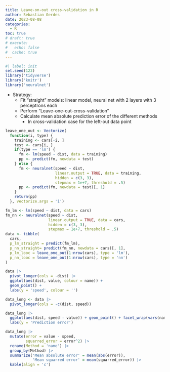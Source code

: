 ```yaml
---
title: Leave-on-out cross-validation in R
author: Sebastian Gerdes
date: 2023-08-08
categories:
  - R
toc: true
# draft: true
# execute: 
#   echo: false
#  cache: true
---
```


```r
#| label: init
set.seed(123)
library('tidyverse')
library('knitr')
library('neuralnet')
```

* Strategy: 
  * Fit "straight" models: linear model, neural net with 2 layers with 3 perceptrons each
  * Perform "Leave-one-out-cross-validation"
  * Calculate mean absolute prediction error of the different methods
    * In cross-validation case for the left-out data point

```r
leave_one_out <- Vectorize(
  function(i, type) {
    training <- cars[-i, ]
    test <- cars[i, ]
    if(type == 'lm') {
      fm <- lm(speed ~ dist, data = training)
      pp <- predict(fm, newdata = test)
    } else {
      fm <- neuralnet(speed ~ dist, 
                      linear.output = TRUE, data = training, 
                      hidden = c(3, 3), 
                      stepmax = 1e+7, threshold = .5)
      pp <- predict(fm, newdata = test)[, 1]
    }
    return(pp)
  }, vectorize.args = 'i')
```


```r
fm_lm <- lm(speed ~ dist, data = cars)
fm_nn <- neuralnet(speed ~ dist, 
                   linear.output = TRUE, data = cars, 
                   hidden = c(3, 3), 
                   stepmax = 1e+7, threshold = .5)
data <- tibble(
  cars,
  p_lm_straight = predict(fm_lm),
  p_nn_straight= predict(fm_nn, newdata = cars)[, 1],
  p_lm_looc = leave_one_out(1:nrow(cars), type = 'lm'),
  p_nn_looc = leave_one_out(1:nrow(cars), type = 'nn')
)
```


```r
data |> 
  pivot_longer(cols = -dist) |> 
  ggplot(aes(dist, value, colour = name)) +
  geom_point() +
  labs(y = 'speed', colour = '')

data_long <- data |> 
  pivot_longer(cols = -c(dist, speed)) 

data_long |> 
  ggplot(aes(dist, speed - value)) + geom_point() + facet_wrap(vars(name)) +
  labs(y = 'Prediction error')

data_long |> 
  mutate(error = value - speed,
         squarred_error = error^2) |> 
  rename(Method = 'name') |> 
  group_by(Method) |> 
  summarize('Mean absolute error' = mean(abs(error)),
            'Mean squarred error' = mean(squarred_error)) |> 
  kable(align = 'c')
```
